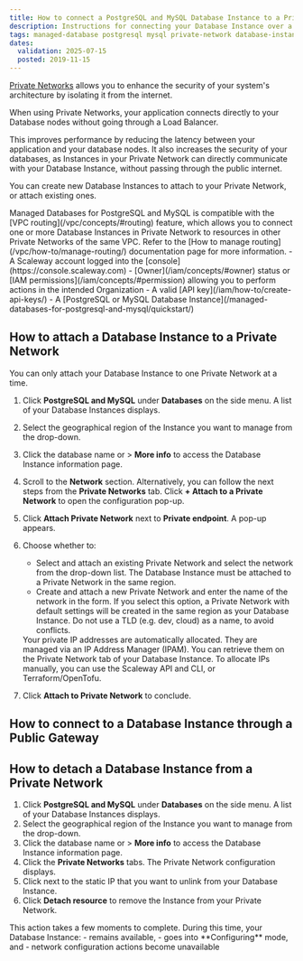```yaml
---
title: How to connect a PostgreSQL and MySQL Database Instance to a Private Network
description: Instructions for connecting your Database Instance over a Private Network.
tags: managed-database postgresql mysql private-network database-instance
dates:
  validation: 2025-07-15
  posted: 2019-11-15
---
```



[Private Networks](/vpc/concepts/#private-networks) allows you to enhance the security of your system's architecture by isolating it from the internet.

When using Private Networks, your application connects directly to your Database nodes without going through a Load Balancer.

This improves performance by reducing the latency between your application and your database nodes. It also increases the security of your databases, as Instances in your Private Network can directly communicate with your Database Instance, without passing through the public internet.

You can create new Database Instances to attach to your Private Network, or attach existing ones.

<Message type="note">
  Managed Databases for PostgreSQL and MySQL is compatible with the [VPC routing](/vpc/concepts/#routing) feature, which allows you to connect one or more Database Instances in Private Network to resources in other Private Networks of the same VPC. Refer to the [How to manage routing](/vpc/how-to/manage-routing/) documentation page for more information.
</Message>

<Requirements />
- A Scaleway account logged into the [console](https://console.scaleway.com)
- [Owner](/iam/concepts/#owner) status or [IAM permissions](/iam/concepts/#permission) allowing you to perform actions in the intended Organization
- A valid [API key](/iam/how-to/create-api-keys/)
- A [PostgreSQL or MySQL Database Instance](/managed-databases-for-postgresql-and-mysql/quickstart/)

## How to attach a Database Instance to a Private Network

<Message type="note">
  You can only attach your Database Instance to one Private Network at a time.
</Message>

1. Click **PostgreSQL and MySQL** under **Databases** on the side menu. A list of your Database Instances displays.
2. Select the geographical region of the Instance you want to manage from the drop-down.
3. Click the database name or <Icon name="more" /> > **More info** to access the Database Instance information page.
4. Scroll to the **Network** section.
    <Message type="note">
      Alternatively, you can follow the next steps from the **Private Networks** tab. Click **+ Attach to a Private Network** to open the configuration pop-up.
    </Message>
5. Click **Attach Private Network** next to **Private endpoint**. A pop-up appears.
6. Choose whether to:
    - Select and attach an existing Private Network and select the network from the drop-down list.
        <Message type="important">
          The Database Instance must be attached to a Private Network in the same region.
        </Message>
    - Create and attach a new Private Network and enter the name of the network in the form.
        <Message type="important">
          If you select this option, a Private Network with default settings will be created in the same region as your Database Instance. Do not use a TLD (e.g. dev, cloud) as a name, to avoid conflicts.
        </Message>

    <Message type="note">
      Your private IP addresses are automatically allocated. They are managed via an IP Address Manager (IPAM). You can retrieve them on the Private Network tab of your Database Instance. To allocate IPs manually, you can use the Scaleway API and CLI, or Terraform/OpenTofu.
    </Message>
7. Click **Attach to Private Network** to conclude.

## How to connect to a Database Instance through a Public Gateway

<SshBastion />

## How to detach a Database Instance from a Private Network

1. Click **PostgreSQL and MySQL** under **Databases** on the side menu. A list of your Database Instances displays.
2. Select the geographical region of the Instance you want to manage from the drop-down.
3. Click the database name or <Icon name="more" /> > **More info** to access the Database Instance information page.
4. Click the **Private Networks** tabs. The Private Network configuration displays.
5. Click <Icon name="unlink" /> next to the static IP that you want to unlink from your Database Instance.
6. Click **Detach resource** to remove the Instance from your Private Network.

<Message type="note">
This action takes a few moments to complete. During this time, your Database Instance:
  - remains available,
  - goes into **Configuring** mode, and
  - network configuration actions become unavailable
</Message>